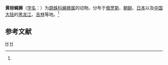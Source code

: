 {{Speciesbox
| taxon = Marpissa pomatia
| image = Marpissa pomatia.png
| binomial_authority = (Walckenaer, 1802)<ref name='id14756'>{{cite web| url =http://www.bioinfo.cn/db05/BjdwSpecies.php?action=view&id=14756| title =黄棕蝇狮| work =《中国动物物种编目数据库》| publisher =中国科学院微生物研究所| author =中国科学院动物研究所| accessdate =2009-04-28| deadurl =yes| archiveurl =https://web.archive.org/web/20160305042731/http://www.bioinfo.cn/db05/BjdwSpecies.php?action=view&id=14756| archivedate =2016-03-05}}</ref>
}}

'''黄棕蝇狮'''（[[学名|学名]]：{{lang|la|''Marpissa pomatia''}}）为[[跳蛛科|跳蛛科]][[蝇狮属|蝇狮属]]的动物。分布于[[俄罗斯|俄罗斯]]、[[朝鲜|朝鲜]]、[[日本|日本]]以及[[中国大陆|中国大陆]]的[[黑龙江|黑龙江]]、[[吉林|吉林]]等地。<ref name='id14756'/>

== 参考文献 ==
{{reflist}}

{{taxonbar}}
[[Category:_1802年描述的动物|H]]
[[Category:蝇狮属|H]]